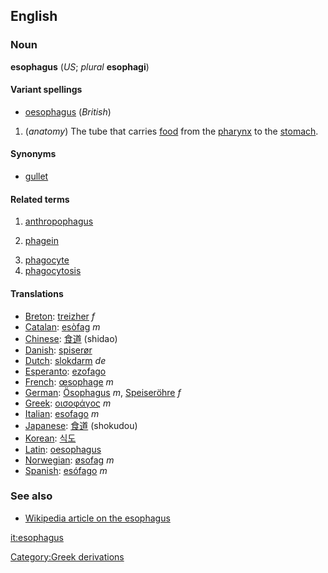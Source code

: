 <!--If you edit this page, please also edit "oesophagus" to ensure these two pages remain in synch.-->
==English==
===Noun===
'''esophagus''' (''US''; ''plural'' '''esophagi''')

====Variant spellings====
*[[oesophagus]] (''British'')

#(''anatomy'') The tube that carries [[food]] from the [[pharynx]] to the [[stomach]].

====Synonyms====
*[[gullet]]

====Related terms====
#[[anthropophagus]]
#{{el}} [[phagein]]
#[[phagocyte]]
#[[phagocytosis]]

====Translations====
*[[Breton]]: [[treizher]] ''f''
*[[Catalan]]: [[esòfag]] ''m''
*[[Chinese]]: [[食道]] (shidao)
*[[Danish]]: [[spiserør]]
*[[Dutch]]: [[slokdarm]] ''de''
*[[Esperanto]]: [[ezofago]]
*[[French]]: [[œsophage]] ''m''
*[[German]]: [[Ösophagus]] ''m'', [[Speiseröhre]] ''f''
*[[Greek]]: [[οισοφάγος]] ''m''
*[[Italian]]: [[esofago]] ''m''
*[[Japanese]]: [[食道]] (shokudou)
*[[Korean]]: [[식도]]
*[[Latin]]: [[oesophagus]]
*[[Norwegian]]: [[øsofag]] ''m''
*[[Spanish]]: [[esófago]] ''m''

===See also===
*[[w:esophagus|Wikipedia article on the esophagus]]

<!--If you edit this page, please also edit "oesophagus" to ensure these two pages remain in synch.-->

[[it:esophagus]]
[[Category:Greek derivations]]
